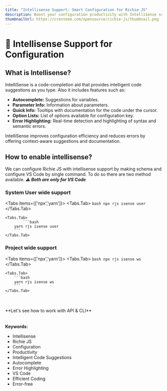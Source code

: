 ---
title: "Intellisense Support: Smart Configuration for Richie JS"
description: Boost your configuration productivity with IntelliSense support for Richie JS. Learn how to enable intelligent code suggestions, autocomplete, and error highlighting in VS Code for efficient and error-free configuration.
thumbnailUrl: https://cresteem.com/opensource/richie-js/thumbnail.png
---

# 🤖 Intellisense Support for Configuration
## What is Intellisense?
IntelliSense is a code-completion aid that provides intelligent code suggestions as you type. Also it includes features such as:

- **Autocomplete:** Suggestions for variables.
- **Parameter Info:** Information about parameters.
- **Quick Info:** Tooltips with documentation for the code under the cursor.
- **Option Lists:** List of options available for configuration key.
- **Error Highlighting:** Real-time detection and highlighting of syntax and semantic errors.

IntelliSense improves configuration efficiency and reduces errors by offering context-aware suggestions and documentation.

## How to enable intellisense?
We can configure Richie JS with intellisense support by making schema and configure VS Code by single command.
To do so there are two method available.
***⚠️ Both are only for VS Code***
    
### System User wide support
<Tabs items={['npx','yarn']}>
    <Tabs.Tab>
        ```bash
        npx rjs isense user
        ```
    </Tabs.Tab>

    <Tabs.Tab>
            ```bash
        yarn rjs isense user
        ```
    </Tabs.Tab>
</Tabs>


### Project wide support
<Tabs items={['npx','yarn']}>
    <Tabs.Tab>
        ```bash
        npx rjs isense ws
        ```
    </Tabs.Tab>

    <Tabs.Tab>
        ```bash
        yarn rjs isense ws
        ```
    </Tabs.Tab>
</Tabs>

<br/>
<br/>
**Let's see how to work with API & CLI**


<br/>
<br/>
<br/>
<strong>Keywords:</strong>
<ul className={style.keywords}>
    <li>Intellisense</li>
    <li>Richie JS</li>
    <li>Configuration</li>
    <li>Productivity</li>
    <li>Intelligent Code Suggestions</li>
    <li>Autocomplete</li>
    <li>Error Highlighting</li>
    <li>VS Code</li>
    <li>Efficient Coding</li>
    <li>Error-free</li>
</ul>
